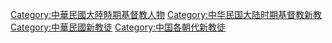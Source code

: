 [[Category:中華民國大陸時期基督教人物|Category:中華民國大陸時期基督教人物]]
[[Category:中华民国大陆时期基督教新教|Category:中华民国大陆时期基督教新教]]
[[Category:中華民國新教徒|Category:中華民國新教徒]]
[[Category:中国各朝代新教徒|Category:中国各朝代新教徒]]